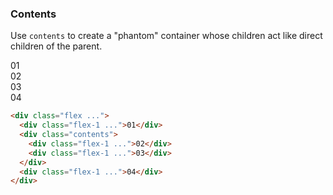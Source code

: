 ### Contents

Use `contents` to create a "phantom" container whose children act like direct children of the parent.

<div class="flex gap-4 font-mono text-white text-sm font-bold leading-6 bg-stripes-purple rounded-lg text-center mb-5">
  <div class="flex-1 p-4 bg-purple-500 shadow-lg rounded-lg">01</div>
  <div class="contents">
    <div class="flex-1 p-4 bg-purple-500 shadow-lg rounded-lg">02</div>
    <div class="flex-1 p-4 bg-purple-500 shadow-lg rounded-lg">03</div>
  </div>
  <div class="flex-1 p-4 bg-purple-500 shadow-lg rounded-lg">04</div>
</div>

```html
<div class="flex ...">
  <div class="flex-1 ...">01</div>
  <div class="contents">
    <div class="flex-1 ...">02</div>
    <div class="flex-1 ...">03</div>
  </div>
  <div class="flex-1 ...">04</div>
</div>
```
